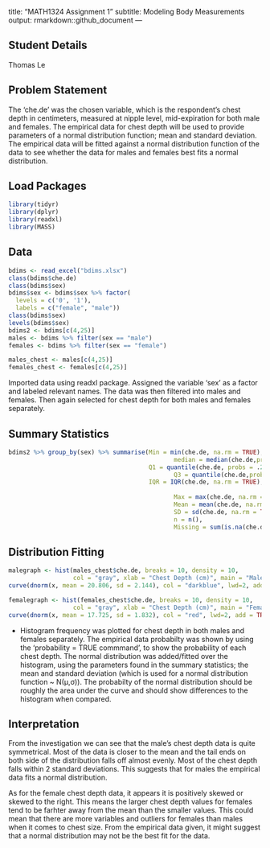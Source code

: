 title: "MATH1324 Assignment 1"
subtitle: Modeling Body Measurements
output:
  rmarkdown::github_document
---

## Student Details


Thomas Le 


## Problem Statement
The 'che.de' was the chosen variable, which is the respondent's chest depth in centimeters, measured at nipple level, mid-expiration for both male and females. The empirical data for chest depth will be used to provide parameters of a normal distribution function; mean and standard deviation. The empirical data will be fitted against a normal distribution function of the data to see whether the data for males and females best fits a normal distribution. 

## Load Packages

```{r}
library(tidyr)
library(dplyr)
library(readxl)
library(MASS)
```

## Data
```{r}
bdims <- read_excel("bdims.xlsx")
class(bdims$che.de)
class(bdims$sex)
bdims$sex <- bdims$sex %>% factor(
  levels = c('0', '1'),
  labels = c("female", "male"))
class(bdims$sex)
levels(bdims$sex)
bdims2 <- bdims[c(4,25)]
males <- bdims %>% filter(sex == "male")
females <- bdims %>% filter(sex == "female")

males_chest <- males[c(4,25)]
females_chest <- females[c(4,25)]

```
Imported data using readxl package. Assigned the variable 'sex' as a factor and labeled relevant names. The data was then filtered into males and females. Then again selected for chest depth for both males and females separately. 


## Summary Statistics

```{r}
bdims2 %>% group_by(sex) %>% summarise(Min = min(che.de, na.rm = TRUE),
                                              median = median(che.de,probs = .25, na.rm = TRUE),
                                       Q1 = quantile(che.de, probs = .25, na.rm = TRUE),
                                              Q3 = quantile(che.de,probs = .75, na.rm = TRUE),
                                       IQR = IQR(che.de, na.rm = TRUE),
                                       
                                              Max = max(che.de, na.rm = TRUE),
                                              Mean = mean(che.de, na.rm = TRUE),
                                              SD = sd(che.de, na.rm = TRUE),
                                              n = n(),
                                              Missing = sum(is.na(che.de)))

```



## Distribution Fitting

```{r}
malegraph <- hist(males_chest$che.de, breaks = 10, density = 10,
                  col = "gray", xlab = "Chest Depth (cm)", main = "Male Chest Depth", probability = TRUE)
curve(dnorm(x, mean = 20.806, sd = 2.144), col = "darkblue", lwd=2, add = TRUE, yaxt="n")

```


```{r}
femalegraph <- hist(females_chest$che.de, breaks = 10, density = 10,
                  col = "gray", xlab = "Chest Depth (cm)", main = "Female Chest Depth", probability = TRUE)
curve(dnorm(x, mean = 17.725, sd = 1.832), col = "red", lwd=2, add = TRUE, yaxt="n")
```
* Histogram frequency was plotted for chest depth in both males and females separately. The empirical data probabilty was shown by using the 'probability = TRUE commmand', to show the probability of each chest depth. The normal distribution was added/fitted over the histogram, using the parameters found in the summary statistics; the mean and standard deviation (which is used for a normal distribution function ~ N(μ,σ)). The probabilty of the normal distribution should be roughly the area under the curve and should show differences to the histogram when compared.  

## Interpretation
From the investigation we can see that the male's chest depth data is quite symmetrical. Most of the data is closer to the mean  and the tail ends on both side of the distribution falls off almost evenly. Most of the chest depth falls within 2 standard deviations. This suggests that for males the empirical data fits a normal distribution. 

As for the female chest depth data, it appears it is positively skewed or skewed to the right. This means the larger chest depth values for females tend to be farhter away from the mean than the smaller values. This could mean that there are more variables and outliers for females than males when it comes to chest size. From the empirical data given, it might suggest that a normal distribution may not be the best fit for the data. 




